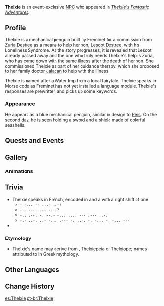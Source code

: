 {{About|the quest-exclusive NPC|the Furnishing item|Water Imp Prince}}
{{Character Infobox
|type             = Event NPC
|image            = <gallery>
NPC Thelxie.png|Day 1
NPC Thelxie Day 2.png|Day 2
</gallery>
|realname         = <!-- Optional, if different from in-game name -->
|deceased         = <!-- Past (for deceased prior to events of the game) or free response -->
|region           = Fontaine<!-- Character's home/main nation -->
|location         = Fontaine<!-- Nation where you can find the character in the open world -->
|affiliation      = 
|title            = 

|ancestry         = <!-- Clan/family -->
|father           = 
|mother           = 
|spouse           = 
|sibling          = 
|child            = 
|relative         = 

|voiceEN          = 
|voiceCN          = 
|voiceJP          = 
|voiceKR          = 
}}
'''Thelxie''' is an event-exclusive [[NPC]] who appeared in ''[[Thelxie's Fantastic Adventures]]''.
<!--
==Location==
{{subst:#tag:gallery|
NPC Location {{subst:#titleparts:{{subst:PAGENAME}}}}.png{{subst:!}}{{subst:#titleparts:{{subst:PAGENAME}}}}'s location
NPC Location {{subst:#titleparts:{{subst:PAGENAME}}}} Context.png{{subst:!}}Additional context
}}
-->
==Profile==
Thelxie is a mechanical penguin built by Freminet for a commission from [[Zuria Destree]] as a means to help her son, [[Lescot Destree]], with his Loneliness Syndrome. As the story progresses, it is revealed that Lescot already passed away and the one who truly needs Thelxie's help is Zuria, who has come down with the same illness after the death of her son. She commissioned Thelxie as part of her guidance therapy, which she proposed to her family doctor [[Jalacan]] to help with the illness.

Thelxie is named after a Water Imp from a local fairytale. Thelxie speaks in Morse code as Freminet has not yet installed a language module. Thelxie's responses are prewritten and picks up some keywords.

===Appearance===
He appears as a blue mechanical penguin, similar in design to [[Pers]]. On the second day, he is seen holding a sword and a shield made of colorful seashells.

==Quests and Events==
{{Quests and Events}}
<!--
==Idle Quotes==
{{Dialogue Start}}
: {{DIcon|Idle}} {{Tx}}
:: {{A|VO {{subst:#titleparts:{{subst:PAGENAME}}}} 01.ogg}} "{{Tx}}"
{{Dialogue End}}

==Dialogue==
{{Dialogue Start}}
:'''{{subst:#titleparts:{{subst:PAGENAME}}}}:''' 
:{{DIcon}}
{{Dialogue End}}
-->
==Gallery==
===Animations===
{{Preview
|file1    = Thelxie Idle
|caption1 = Idle

|file2    = Thelxie Wave
|caption2 = Wave

|file3    = Thelxie Dance
|caption3 = Dance
}}

==Trivia==
* Thelxie speaks in French, encoded in {{w|Morse code}} and a {{w|Caesar cipher}} with a right shift of one.
** <code>- -... -- ...- ..-!</code> {{fr|Salut!|Hi!}}
** <code>-.. -... .-- -...?</code> {{fr|Ça va ?|How are you?}}
** <code>-.. .--. -. --.- -... .... --- .--- ..-.</code> {{fr|compagnie|company}}
** <code>-.- ..-. ..- -... .--- -. ..-. -. -... -. -... ---</code> {{fr|Je t'aime, maman.|I love you, {{tt|''Maman''|lit. "mom"}}.}}
* {{Furnishing Mentions}}

===Etymology===
* Thelxie's name may derive from {{w|Thelxinoë}}, Thelxiepeia or Thelxiope; names attributed to {{w|Siren (mythology)|sirens}} in Greek mythology.

==Other Languages==
{{Other Languages|default_hidden=1
|en      = Thelxie
|zhs     = 「特尔克西」
|zhs_rm  = "Tè'ěrkèxī"
|zht     = 「特爾克西」
|zht_rm  = "Tè'ěrkèxī"
|ja      = 「トルクシー」
|ja_rm   = "Torukushii"
|ko      = 「텔크시」
|es      = Thelxie
|fr      = Thelxie
|ru      = Телькси
|th      = "Thelxie"
|vi      = Thelxie
|de      = „Thelxie“
|id      = Thelxie
|pt      = Thelxie
|tr      = Thelxie
|it      = Thelxie
}}

==Change History==
{{Change History|4.2}}
<!--
==References==
{{Reflist}}
-->

[[es:Thelxie]]
[[pt-br:Thelxie]]